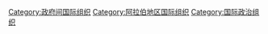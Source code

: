 {{Catnav|頁面分類|地理|大洲|亞洲}}
{{Catnav|頁面分類|人类社会|组织|国际组织|政府间国际组织}}

{{catmore}}
{{Commonscat|Arab League}}

[[Category:政府间国际组织|Category:政府间国际组织]]
[[Category:阿拉伯地区国际组织|Category:阿拉伯地区国际组织]]
[[Category:国际政治组织|Category:国际政治组织]]